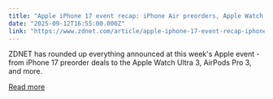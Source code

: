 ```yaml
---
title: "Apple iPhone 17 event recap: iPhone Air preorders, Apple Watch 11, AirPods Pro 3, more"
date: "2025-09-12T16:55:00.000Z"
link: "https://www.zdnet.com/article/apple-iphone-17-event-recap-iphone-air-preorders-apple-watch-11-airpods-pro-3-more/"
---
```


ZDNET has rounded up everything announced at this week's Apple event - from iPhone 17 preorder deals to the Apple Watch Ultra 3, AirPods Pro 3, and more.

[Read more](https://www.zdnet.com/article/apple-iphone-17-event-recap-iphone-air-preorders-apple-watch-11-airpods-pro-3-more/)
